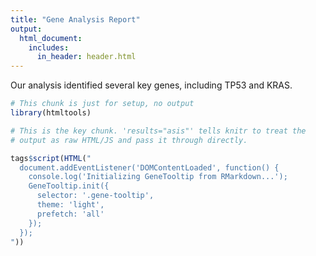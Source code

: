 ```yaml
---
title: "Gene Analysis Report"
output:
  html_document:
    includes:
      in_header: header.html
---
```


Our analysis identified several key genes, including <span class="gene-tooltip" data-species="human">TP53</span> and <span class="gene-tooltip" data-species="mouse">KRAS</span>.

```r
# This chunk is just for setup, no output
library(htmltools)
```

```r
# This is the key chunk. 'results="asis"' tells knitr to treat the
# output as raw HTML/JS and pass it through directly.

tags$script(HTML("
  document.addEventListener('DOMContentLoaded', function() {
    console.log('Initializing GeneTooltip from RMarkdown...');
    GeneTooltip.init({
      selector: '.gene-tooltip',
      theme: 'light',
      prefetch: 'all'
    });
  });
"))
```